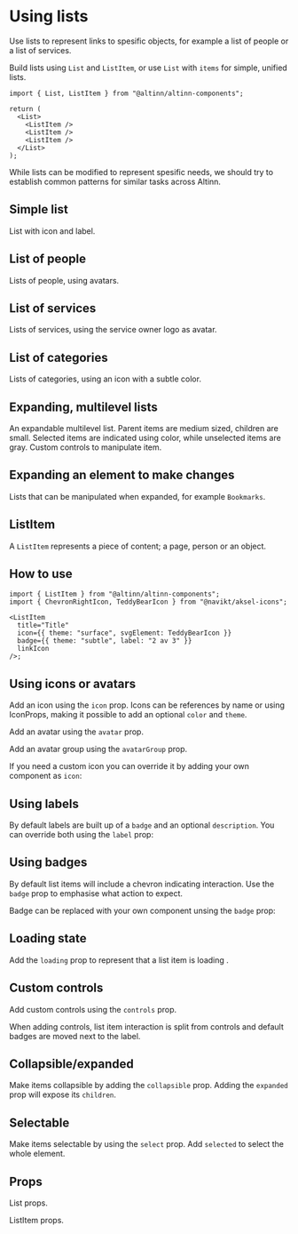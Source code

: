
<Meta title="List" />

# Using lists

Use lists to represent links to spesific objects, for example a list of people or a list of services.

Build lists using `List` and `ListItem`, or use `List` with `items` for simple, unified lists.

```tsx
import { List, ListItem } from "@altinn/altinn-components";

return (
  <List>
    <ListItem />
    <ListItem />
    <ListItem />
  </List>
);
```

While lists can be modified to represent spesific needs, we should try to establish common patterns for similar tasks across Altinn.

## Simple list

List with icon and label.

<Canvas of={ListStories.Default} />

## List of people

Lists of people, using avatars.

<Canvas of={ListStories.ListOfPeople} />

## List of services

Lists of services, using the service owner logo as avatar.

<Canvas of={ListStories.ListOfServices} />

## List of categories

Lists of categories, using an icon with a subtle color.

<Canvas of={ListStories.ListOfCategories} />

## Expanding, multilevel lists

An expandable multilevel list. Parent items are medium sized, children are small. Selected items are indicated using color, while unselected items are gray. Custom controls to manipulate item.

<Canvas of={ListStories.MultilevelList} />

## Expanding an element to make changes

Lists that can be manipulated when expanded, for example `Bookmarks`.

<Canvas of={BookmarkStories.ControlledState} />

## ListItem

A `ListItem` represents a piece of content; a page, person or an object.

<Canvas of={ListItemStories.Default} />

## How to use

```tsx
import { ListItem } from "@altinn/altinn-components";
import { ChevronRightIcon, TeddyBearIcon } from "@navikt/aksel-icons";

<ListItem
  title="Title"
  icon={{ theme: "surface", svgElement: TeddyBearIcon }}
  badge={{ theme: "subtle", label: "2 av 3" }}
  linkIcon
/>;
```

## Using icons or avatars

Add an icon using the `icon` prop. Icons can be references by name or using IconProps, making it possible to add an optional `color` and `theme`.

<Canvas of={ListItemStories.IconTypes} />

Add an avatar using the `avatar` prop.

<Canvas of={ListItemStories.Avatars} />

Add an avatar group using the `avatarGroup` prop.

<Canvas of={ListItemStories.AvatarGroups} />

If you need a custom icon you can override it by adding your own component as `icon`:

<Canvas of={ListItemStories.OverridingIcon} />

## Using labels

By default labels are built up of a `badge` and an optional `description`. You can override both using the `label` prop:

<Canvas of={ListItemStories.OverridingLabel} />

## Using badges

By default list items will include a chevron indicating interaction. Use the `badge` prop to emphasise what action to expect.

<Canvas of={ListItemStories.Badges} />

Badge can be replaced with your own component unsing the `badge` prop:

<Canvas of={ListItemStories.OverridingBadge} />

## Loading state

Add the `loading` prop to represent that a list item is loading .

<Canvas of={ListItemStories.LoadingState} />

## Custom controls

Add custom controls using the `controls` prop.

<Canvas of={ListItemStories.CustomControls} />

When adding controls, list item interaction is split from controls and default badges are moved next to the label.

## Collapsible/expanded

Make items collapsible by adding the `collapsible` prop. Adding the `expanded` prop will expose its `children`.

<Canvas of={ListItemStories.Collapsible} />

## Selectable

Make items selectable by using the `select` prop. Add `selected` to select the whole element.

<Canvas of={ListItemStories.Selectable} />

## Props

List props.

<Canvas of={ListStories.Default} />

ListItem props.

<Controls of={ListItemStories.Default} />
